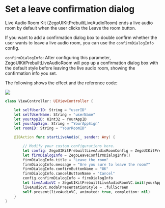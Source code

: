 # Set a leave confirmation dialog

Live Audio Room Kit (ZegoUIKitPrebuiltLiveAudioRoom) ends a live audio room by default when the user clicks the Leave the room button.

If you want to add a confirmation dialog box to double confirm whether the user wants to leave a live audio room, you can use the `confirmDialogInfo` config.

`confirmDialogInfo`: After configuring this parameter, ZegoUIKitPrebuiltLiveAudioRoom will pop up a confirmation dialog box with the default style before leaving the live audio room, showing the confirmation info you set.

The following shows the effect and the reference code:

<div style={{width:"30%"}}>
    <Frame width="auto" height="auto" caption="">
    <img src="https://storage.zego.im/sdk-doc/Pics/ZegoUIKit/Flutter/audio_room/leave_confirmation.gif" />
    </Frame>
</div>

```Swift
class ViewController: UIViewController {

    let selfUserID: String = "userID"
    let selfUserName: String = "userName"
    let yourAppID: UInt32 = YourAppID
    let yourAppSign: String = "YourAppSign"
    let roomID: String = "YourRoomID"

    @IBAction func startLiveAudio(_ sender: Any) {

        // Modify your custom configurations here.
        let config: ZegoUIKitPrebuiltLiveAudioRoomConfig = ZegoUIKitPrebuiltLiveAudioRoomConfig.host()
        let firmDialogInfo = ZegoLeaveConfirmDialogInfo()
        firmDialogInfo.title = "Leave the room"
        firmDialogInfo.message = "Are you sure to leave the room?"
        firmDialogInfo.confirmButtonName = "OK"
        firmDialogInfo.cancelButtonName = "Cancel"
        config.confirmDialogInfo = firmDialogInfo
        let liveAudioVC = ZegoUIKitPrebuiltLiveAudioRoomVC.init(yourAppID, appSign: yourAppSign, userID: selfUserID, userName: selfUserName, roomID: roomID, config: config)
        liveAudioVC.modalPresentationStyle = .fullScreen
        self.present(liveAudioVC, animated: true, completion: nil)
    }
}
```
